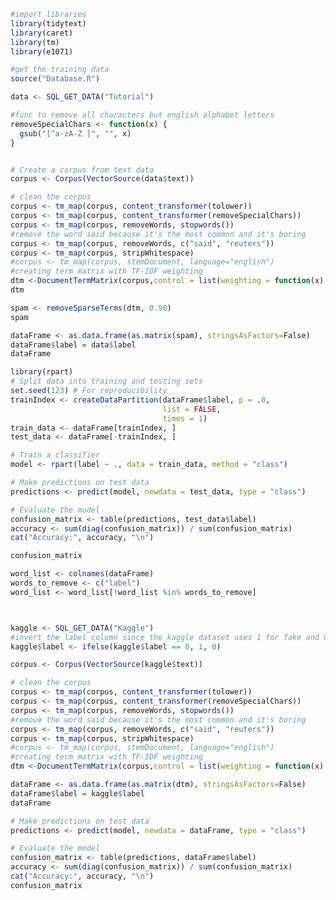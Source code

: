 ```{r}
#import libraries
library(tidytext)
library(caret)
library(tm)
library(e1071)
```


```{r}
#get the training data
source("Database.R")

data <- SQL_GET_DATA("Tutorial")
```

```{r}
#func to remove all characters but english alphabet letters
removeSpecialChars <- function(x) {
  gsub("[^a-zA-Z ]", "", x)
}


# Create a corpus from text data
corpus <- Corpus(VectorSource(data$text))

# clean the corpus
corpus <- tm_map(corpus, content_transformer(tolower))
corpus <- tm_map(corpus, content_transformer(removeSpecialChars))
corpus <- tm_map(corpus, removeWords, stopwords())
#remove the word said because it's the most common and it's boring
corpus <- tm_map(corpus, removeWords, c("said", "reuters"))
corpus <- tm_map(corpus, stripWhitespace)
#corpus <- tm_map(corpus, stemDocument, language="english")
#creating term matrix with TF-IDF weighting
dtm <-DocumentTermMatrix(corpus,control = list(weighting = function(x) weightTfIdf(x, normalize = FALSE)))
dtm
```



```{r}
spam <- removeSparseTerms(dtm, 0.90)
spam
```


```{r}
dataFrame <- as.data.frame(as.matrix(spam), stringsAsFactors=False)
dataFrame$label = data$label
dataFrame
```



```{r}
library(rpart)
# Split data into training and testing sets
set.seed(123) # For reproducibility
trainIndex <- createDataPartition(dataFrame$label, p = .8, 
                                  list = FALSE, 
                                  times = 1)
train_data <- dataFrame[trainIndex, ]
test_data <- dataFrame[-trainIndex, ]

# Train a classifier
model <- rpart(label ~ ., data = train_data, method = "class")

# Make predictions on test data
predictions <- predict(model, newdata = test_data, type = "class")

# Evaluate the model
confusion_matrix <- table(predictions, test_data$label)
accuracy <- sum(diag(confusion_matrix)) / sum(confusion_matrix)
cat("Accuracy:", accuracy, "\n")
```
```{r}
confusion_matrix
```

```{r}
word_list <- colnames(dataFrame)
words_to_remove <- c("label")
word_list <- word_list[!word_list %in% words_to_remove]



kaggle <- SQL_GET_DATA("Kaggle")
#invert the label column since the kaggle dataset uses 1 for fake and 0 for real
kaggle$label <- ifelse(kaggle$label == 0, 1, 0)

corpus <- Corpus(VectorSource(kaggle$text))

# clean the corpus
corpus <- tm_map(corpus, content_transformer(tolower))
corpus <- tm_map(corpus, content_transformer(removeSpecialChars))
corpus <- tm_map(corpus, removeWords, stopwords())
#remove the word said because it's the most common and it's boring
corpus <- tm_map(corpus, removeWords, c("said", "reuters"))
corpus <- tm_map(corpus, stripWhitespace)
#corpus <- tm_map(corpus, stemDocument, language="english")
#creating term matrix with TF-IDF weighting
dtm <-DocumentTermMatrix(corpus,control = list(weighting = function(x) weightTfIdf(x, normalize = FALSE), dictionary = word_list))
```

```{r}
dataFrame <- as.data.frame(as.matrix(dtm), stringsAsFactors=False)
dataFrame$label = kaggle$label
dataFrame
```
```{r}
# Make predictions on test data
predictions <- predict(model, newdata = dataFrame, type = "class")

# Evaluate the model
confusion_matrix <- table(predictions, dataFrame$label)
accuracy <- sum(diag(confusion_matrix)) / sum(confusion_matrix)
cat("Accuracy:", accuracy, "\n")
confusion_matrix
```


